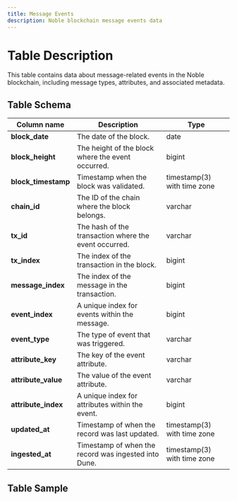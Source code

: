 ```yaml
---
title: Message Events
description: Noble blockchain message events data
---
```


# Table Description

This table contains data about message-related events in the Noble blockchain, including message types, attributes, and associated metadata.

## Table Schema

| Column name       | Description                                                   | Type                              |
| ---------------- | ------------------------------------------------------------- | --------------------------------- |
| **block_date**       | The date of the block.                                         | date                              |
| **block_height**     | The height of the block where the event occurred.              | bigint                            |
| **block_timestamp**  | Timestamp when the block was validated.                        | timestamp(3) with time zone       |
| **chain_id**         | The ID of the chain where the block belongs.                   | varchar                           |
| **tx_id**          | The hash of the transaction where the event occurred.          | varchar                           |
| **tx_index**         | The index of the transaction in the block.                     | bigint                            |
| **message_index**    | The index of the message in the transaction.                   | bigint                            |
| **event_index**      | A unique index for events within the message.                  | bigint                            |
| **event_type**       | The type of event that was triggered.                          | varchar                           |
| **attribute_key**    | The key of the event attribute.                                | varchar                           |
| **attribute_value**  | The value of the event attribute.                              | varchar                           |
| **attribute_index**  | A unique index for attributes within the event.                | bigint                            |
| **updated_at**       | Timestamp of when the record was last updated.                 | timestamp(3) with time zone       |
| **ingested_at**      | Timestamp of when the record was ingested into Dune.           | timestamp(3) with time zone       |

## Table Sample


<TableSample tableSchema="noble" tableName="message_events" /> 